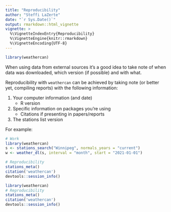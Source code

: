 ```yaml
---
title: "Reproducibility"
author: "Steffi LaZerte"
date: "`r Sys.Date()`"
output: rmarkdown::html_vignette
vignette: >
  %\VignetteIndexEntry{Reproducibility}
  %\VignetteEngine{knitr::rmarkdown}
  %\VignetteEncoding{UTF-8}
---
```


```r
library(weathercan)
```

When using data from external sources it's a good idea to take note of when data
was downloaded, which version (if possible) and with what. 

Reproducibility with `weathercan` can be achieved by taking note (or better yet, 
compiling reports) with the following information:

1. Your computer information (and date)
    - R version
2. Specific information on packages you're using
    - Citations if presenting in papers/reports
3. The stations list version

For example:

```r
# Work
library(weathercan)
s <- stations_search("Winnipeg", normals_years = "current")
w <- weather_dl(s, interval = "month", start = "2021-01-01")

# Reproducibility
stations_meta()
citation('weathercan')
devtools::session_info()
```


```r
library(weathercan)
# Reproducibility
stations_meta()
citation('weathercan')
devtools::session_info()
```
